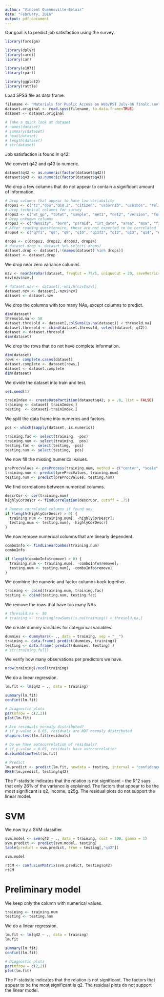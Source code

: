 ```yaml
---
author: "Vincent Quenneville-Bélair"
date: "February, 2016"
output: pdf_document
---
```


Our goal is to predict job satisfaction using the survey.
```r
library(foreign)

library(dplyr)
library(caret)
library(car)

library(e1071)
library(rpart)

library(ggplot2)
library(rattle)
```

Load SPSS file as data frame.
```r
filename <- "Materials for Public Access on Web/PST July-06 finalc.sav"
dataset.original <- read.spss(filename, to.data.frame=TRUE)
dataset <- dataset.original

# Take a quick look at dataset
# names(dataset)
# summary(dataset)
# head(dataset)
# length(dataset)
# str(dataset)
```

Job satisfaction is found in q42. 

We convert q42 and q43 to numeric.
```r
dataset$q42 <- as.numeric(factor(dataset$q42))
dataset$q43 <- as.numeric(factor(dataset$q43))
```

We drop a few columns that do not appear to contain a significant amount of information.
```r
# Drop columns that appear to have low variability
drops1 <- c("tz","dow","Q18.2", "citizen", "usborn1b", "usb1bos", "religos", "race","hisp", "raceos", "partln", "pvote04a", "labor", "q6bvb", "q6wvb", "q17vs", "q17vb", "q18vb", "q19os", "q30os", "q32os")
# Drop technical columns for survey
drops2 <- c("wt_gp", "totwt", "sample", "net1", "net2", "version", "form")
# Drop unknown columns
drops3 <- c("density", "born", "psraid", "int_date", "area", "msa", "fips")
# After reading questionaire, those are not expected to be correlated
drops4 <- c("q7f1", "q8", "q9", "q10", "q11f2", "q12", "q13", "q14", "q15", "q16", "q17", "q18", "q19", "q22", "q23", "net1", "net2", "website")

drops <- c(drops1, drops2, drops3, drops4)
# dataset.drop <- dataset %>% select(-drops)
dataset.drop <- dataset[,!(names(dataset) %in% drops)]
dataset <- dataset.drop
```

We drop near zero variance columns.
```r
nzv <- nearZeroVar(dataset, freqCut = 75/5, uniqueCut = 20, saveMetrics = TRUE)
nzv[nzv$nzv,]

# dataset.nzv <- dataset[,-which(nzv$nzv)]
dataset.nzv <- dataset[,-nzv$nzv]
dataset <- dataset.nzv
```

We drop the columns with too many NAs, except columns to predict.
```r
dim(dataset)
thresold.na <- 50
dataset.thresold <- dataset[,colSums(is.na(dataset)) < thresold.na]
dataset.thresold <- cbind(dataset.thresold, select(dataset, q42))
dataset <- dataset.thresold
dim(dataset)
```

We drop the rows that do not have complete information.
```r
dim(dataset)
rows <- complete.cases(dataset)
dataset.complete <- dataset[rows,]
dataset <- dataset.complete
dim(dataset)
```

We divide the dataset into train and test.
```r
set.seed(1)

trainIndex <- createDataPartition(dataset$q42, p = .8, list = FALSE)
training <- dataset[ trainIndex,]
testing  <- dataset[-trainIndex,]
```

We split the data frame into numerics and factors.
```r
pos <- which(sapply(dataset, is.numeric))

training.fac <- select(training, -pos)
training.num <- select(training,  pos)
testing.fac <- select(testing, -pos)
testing.num <- select(testing,  pos)
```

We now fill the missing numerical values.
```r
preProcValues <- preProcess(training.num, method = c("center", "scale", "knnImpute", "BoxCox", "YeoJohnson"))
training.num <- predict(preProcValues, training.num)
testing.num <- predict(preProcValues, testing.num)
```

We find correlations between numerical columns.
```r
descrCor <- cor(training.num)
highlyCorDescr <- findCorrelation(descrCor, cutoff = .75)

# Remove correlated columns if found any
if (length(highlyCorDescr) > 0) {
  training.num <- training.num[, -highlyCorDescr];
  testing.num <- testing.num[, -highlyCorDescr]
}
```

We now remove numerical columns that are linearly dependent.
```r
comboInfo <- findLinearCombos(training.num)
comboInfo

if (length(comboInfo$remove) > 0) {
  training.num <- training.num[, -comboInfo$remove];
  testing.num <- testing.num[, -comboInfo$remove]
}
```

We combine the numeric and factor columns back together.
```r
training <- cbind(training.num, training.fac)
testing <- cbind(testing.num, testing.fac)
```

We remove the rows that have too many NAs.
```r
# thresold.na <- 50
# training <- training[rowSums(is.na(training)) < thresold.na,]
```

We create dummy variables for categorical variables.
```r
dummies <- dummyVars(~ ., data = training, sep = "__")
training <- data.frame( predict(dummies, training))
testing <- data.frame( predict(dummies, testing) )
# str(training.full)
```

We verify how many observations per predictors we have.
```r
nrow(training)/ncol(training)
```

We do a linear regression.
```r
lm.fit <- lm(q42 ~ ., data = training)

summary(lm.fit)
confint(lm.fit)

# Diagnostic plots
par(mfrow = c(2,2))
plot(lm.fit)

# Are residuals normaly distributed?
# if p-value < 0.05, residuals are NOT normaly distributed
shapiro.test(lm.fit$residuals)

# Do we have autocorrelation of residuals?
# if p-value < 0.05, residuals have autocorrelation
durbinWatsonTest(lm.fit)

# Predict
lm.predict <- predict(lm.fit, newdata = testing, interval = "confidence")
RMSE(lm.predict, testing$q42)
```

The F-statistic indicates that the relation is not significant -- the R^2 says that only 26% of the variance is explained. The factors that appear to be the most significant is q2, income, q25g. The residual plots do not support the linear model.

# SVM

We now try a SVM classifier.
```r
svm.model <- svm(q42 ~ ., data = training, cost = 100, gamma = 1)
svm.predict <- predict(svm.model, testing)
table(predict = svm.predict, true = testing[,"q42"])

svm.model

rtCM <- confusionMatrix(svm.predict, testing$q42)
rtCM
```

# Preliminary model

We keep only the column with numerical values.
```r
training <- training.num
testing <- testing.num
```

We do a linear regression.
```r
lm.fit <- lm(q42 ~ ., data = training)
lm.fit

summary(lm.fit)
confint(lm.fit)

# Diagnostic plots
par(mfrow = c(2,2))
plot(lm.fit)
```


The F-statistic indicates that the relation is not significant. The factors that appear to be the most significant is q2. The residual plots do not support the linear model.

